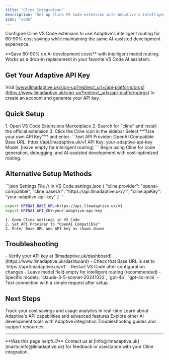 ```yaml
---
title: "Cline Integration"
description: "Set up Cline VS Code extension with Adaptive's intelligent LLM routing for 60-90% cost savings"
icon: "code"
---
```


Configure Cline VS Code extension to use Adaptive's intelligent routing for 60-90% cost savings while maintaining the same AI-assisted development experience.

<Tip>
**Save 60-90% on AI development costs** with intelligent model routing. Works as a drop-in replacement in your favorite VS Code AI assistant.
</Tip>

## Get Your Adaptive API Key

Visit [www.llmadaptive.uk/sign-up?redirect_url=/api-platform/orgs](https://www.llmadaptive.uk/sign-up?redirect_url=/api-platform/orgs) to create an account and generate your API key.

## Quick Setup

<Steps>
  <Step title="Install Cline Extension" icon="download">
    1. Open VS Code Extensions Marketplace
    2. Search for "cline" and install the official extension
    3. Click the Cline icon in the sidebar
  </Step>
  <Step title="Configure API Settings" icon="gear">
    Select **"Use your own API Key"** and enter:
    ```text
    API Provider: OpenAI Compatible
    Base URL: https://api.llmadaptive.uk/v1
    API Key: your-adaptive-api-key
    Model: [leave empty for intelligent routing]
    ```
  </Step>
  <Step title="Start Coding" icon="play">
    Begin using Cline for code generation, debugging, and AI-assisted development with cost-optimized routing.
  </Step>
</Steps>

## Alternative Setup Methods

<CodeGroup>
```json Settings File
// In VS Code settings.json
{
  "cline.provider": "openai-compatible",
  "cline.baseUrl": "https://api.llmadaptive.uk/v1",
  "cline.apiKey": "your-adaptive-api-key"
}
```

```bash Environment Variables
export OPENAI_BASE_URL=https://api.llmadaptive.uk/v1
export OPENAI_API_KEY=your-adaptive-api-key
```

```text Manual Configuration
1. Open Cline settings in VS Code
2. Set API Provider to "OpenAI Compatible"
3. Enter Base URL and API key as shown above
```
</CodeGroup>

## Troubleshooting

<AccordionGroup>
<Accordion title="Connection Issues" icon="wifi-off">
- Verify your API key at [llmadaptive.uk/dashboard](https://www.llmadaptive.uk/dashboard)
- Check that Base URL is set to `https://api.llmadaptive.uk/v1`
- Restart VS Code after configuration changes
</Accordion>

<Accordion title="Model Selection" icon="robot">
- Leave model field empty for intelligent routing (recommended)
- Specific models: `claude-3-5-sonnet-20241022`, `gpt-4o`, `gpt-4o-mini`
- Test connection with a simple request after setup
</Accordion>
</AccordionGroup>

## Next Steps

<CardGroup cols={2}>
  <Card
    title="Monitor Usage & Savings"
    href="https://www.llmadaptive.uk/dashboard"
    icon="chart-line"
    cta="View Dashboard"
  >
    Track your cost savings and usage analytics in real-time
  </Card>
  <Card
    title="API Documentation"
    href="/api-reference/chat-completions"
    icon="book"
    cta="View API Docs"
  >
    Learn about Adaptive's API capabilities and advanced features
  </Card>
  <Card
    title="VS Code Extensions"
    href="/developer-tools/claude-code"
    icon="code"
    cta="More Tools"
  >
    Explore other AI development tools with Adaptive integration
  </Card>
  <Card
    title="Get Support"
    href="/troubleshooting"
    icon="life-ring"
    cta="Get Help"
  >
    Troubleshooting guides and support resources
  </Card>
</CardGroup>

---

<Note>
**Was this page helpful?** Contact us at [info@llmadaptive.uk](mailto:info@llmadaptive.uk) for feedback or assistance with your Cline integration.
</Note>